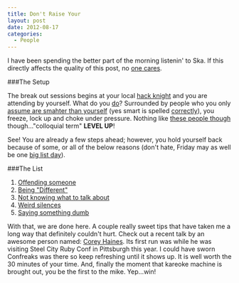 ```yaml
---
title: Don't Raise Your
layout: post
date: 2012-08-17
categories:
  - People
---
```


I have been spending the better part of the morning listenin' to Ska. If
this directly affects the quality of this post, no [one cares][1].

###The Setup

The break out sessions begins at your local [hack knight][2] and you are
attending by yourself. What do you [do][3]? Surrounded by people who you
only [assume are smahter than yourself][4] (yes smart is spelled
[correctly][5]), you freeze, lock up and choke under pressure. Nothing
like [these people though][6] though..."colloquial term" __LEVEL UP__!

See! You are already a few steps ahead; however, you hold yourself back
because of some, or all of the below reasons (don't hate, Friday may as
well be one [big list day][7]).

###The List

1. [Offending someone][8]
1. [Being "Different"][9]
1. [Not knowing what to talk about][10]
1. [Weird silences][11]
1. [Saying something dumb][12]

With that, we are done here. A couple really sweet tips that have taken
me a long way that definitely couldn't hurt. Check out a recent talk by
an awesome person named: [Corey Haines][13]. Its first run was while he was
visiting Steel City Ruby Conf in Pittsburgh this year. I could have
sworn Confreaks was there so keep refreshing until it shows up. It is
well worth the 30 minutes of your time. And, finally the moment that kareoke
machine is brought out, you be the first to the mike. Yep...win!

[1]: http://img.izismile.com/img/img5/20120625/640/sweating_profusely_isnt_so_bad_640_04.jpg
[2]: http://3.bp.blogspot.com/_Qc5xdld0vwQ/S8cjXiGz6qI/AAAAAAAAANs/FZO1bxnuHmY/s1600/Halo2_Lan.jpg
[3]: http://youtu.be/-JFfN5pKzFU
[4]: http://youtu.be/T5ictPToU9M
[5]: https://en.wikipedia.org/wiki/Boston_accent#Vowels
[6]: https://en.wikipedia.org/wiki/Newfie
[7]: https://gimmebar.com/view/4f6692412f0aaaf647000004/big
[8]: https://gimmebar.com/view/502bb36faac4221844000002/big
[9]: http://rlv.zcache.com/being_different_poster-re75a93e9c46045a2a735cfaffa5ee428_ww7_400.jpg
[10]: http://static4.businessinsider.com/image/4f722f136bb3f70b14000018-400-300/cher--clueless.jpg
[11]: http://25.media.tumblr.com/tumblr_lygn82ATNF1qa890uo1_1280.jpg
[12]: http://i.imgur.com/jvMrU.jpg
[13]: http://coreyhaines.com/
